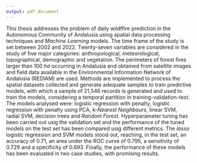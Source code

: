```yaml
---
output: pdf_document
---
```


This thesis addresses the problem of daily wildffire prediction in the Autonomous Community of Andalusia using spatial data processing techniques and *Machine Learning* models.  The time frame of the study is set between 2002 and 2022. Twenty-seven variables are considered in the study of five major categories: anthropological, meteorological, topographical, demographic and vegetation. The perimeters of forest fires larger than 100 *ha* occurring in Andalusia and obtained from satellite images and field data available in the Environmental Information Network of Andalusia (REDIAM) are used. Methods are implemented to process the spatial datasets collected and generate adequate samples to train predictive models, with which a sample of 21,546 records is generated and used to train the models, considering a temporal partition in training-validation-test. The models analysed were: logistic regression with penalty, logistic regression with penalty using PCA, k-*Nearest Neighbours*, linear SVM, radial SVM, decision trees and *Random Forest*. Hyperparameter tuning has been carried out usig the validation set and the performance of the tuned models on the test set has been compared usig different metrics. The *lasso* logistic regression and SVM models stood out, reaching, in the test set, an accuracy of 0.71, an area under the ROC curve of 0.795, a sensitivity of 0.729 and a specificity of 0.693. Finally, the performance of these models has been evaluated in two case studies, with promising results.

